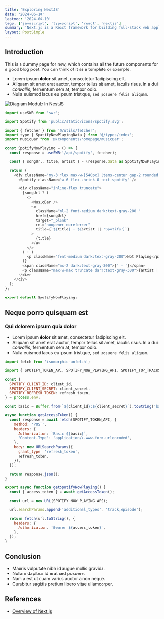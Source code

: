 ```yaml
---
title: 'Exploring NextJS'
date: '2024-06-10'
lastmod: '2024-06-10'
tags: ['javascript', 'typescript', 'react', 'nextjs']
summary: 'Next.js is a React framework for building full-stack web applications. You use React Components to build user interfaces, and Next.js for additional features and optimizations.'
layout: PostSimple
---
```


## Introduction

This is a dummy page for now, which contains all the future components for a good blog post. You can think of it as a template or example.

- Lorem ipsum **dolor** sit amet, consectetur 1adipiscing elit. 
- Aliquam sit amet erat auctor, tempor tellus sit amet, iaculis risus. In a dui *convallis*, fermentum sem at, tempor odio. 
- Nulla euismod lacus eu ipsum tristique, `sed posuere felis aliquam`.

![Diagram Module In NestJS](/static/images/blogs/module-in-nestjs.png)


```javascript
import useSWR from 'swr';

import Spotify from 'public/static/icons/spotify.svg';

import { fetcher } from '@/utils/fetcher';
import type { SpotifyNowPlayingData } from '@/types/index';
import MusicBar from '@/components/homepage/MusicBar';

const SpotifyNowPlaying = () => {
  const response = useSWR('/api/spotify', fetcher);

  const { songUrl, title, artist } = (response.data as SpotifyNowPlayingData) || {};

  return (
    <div className="my-3 flex max-w-[540px] items-center gap-2 rounded bg-gray-200 px-3 py-2 shadow-md dark:bg-[#24283b] dark:shadow-gray-800/40">
      <Spotify className="w-6 flex-shrink-0 text-spotify" />

      <div className="inline-flex truncate">
        {songUrl ? (
          <>
            <MusicBar />
            <a
              className="ml-2 font-medium dark:text-gray-200 "
              href={songUrl}
              target="_blank"
              rel="noopener noreferrer"
              title={`${title} - ${artist || 'Spotify'}`}
            >
              {title}
            </a>
          </>
        ) : (
          <p className="font-medium dark:text-gray-200">Not Playing</p>
        )}
        <span className="mx-2 dark:text-gray-300">{' – '}</span>
        <p className="max-w-max truncate dark:text-gray-300">{artist || 'Spotify'}</p>
      </div>
    </div>
  );
};

export default SpotifyNowPlaying;
```

## Neque porro quisquam est

### Qui dolorem ipsum quia dolor

- Lorem ipsum **dolor** sit amet, consectetur 1adipiscing elit. 
- Aliquam sit amet erat auctor, tempor tellus sit amet, iaculis risus. In a dui *convallis*, fermentum sem at, tempor odio. 
- Nulla euismod lacus eu ipsum tristique, `sed posuere felis aliquam`.

```javascript
import fetch from 'isomorphic-unfetch';

import { SPOTIFY_TOKEN_API, SPOTIFY_NOW_PLAYING_API, SPOTIFY_TOP_TRACKS_API } from '@/constants/index';

const {
  SPOTIFY_CLIENT_ID: client_id,
  SPOTIFY_CLIENT_SECRET: client_secret,
  SPOTIFY_REFRESH_TOKEN: refresh_token,
} = process.env;

const basic = Buffer.from(`${client_id}:${client_secret}`).toString('base64');

async function getAccessToken() {
  const response = await fetch(SPOTIFY_TOKEN_API, {
    method: 'POST',
    headers: {
      Authorization: `Basic ${basic}`,
      'Content-Type': 'application/x-www-form-urlencoded',
    },
    body: new URLSearchParams({
      grant_type: 'refresh_token',
      refresh_token,
    }),
  });

  return response.json();
}

export async function getSpotifyNowPlaying() {
  const { access_token } = await getAccessToken();

  const url = new URL(SPOTIFY_NOW_PLAYING_API);

  url.searchParams.append('additional_types', 'track,episode');

  return fetch(url.toString(), {
    headers: {
      Authorization: `Bearer ${access_token}`,
    },
  });
}
```


## Conclusion

- Mauris vulputate nibh id augue mollis gravida. 
- Nullam dapibus id erat sed posuere. 
- Nam a est ut quam varius auctor a non neque. 
- Curabitur sagittis pretium libero vitae ullamcorper. 

## References

- [Overview of Next.js](https://nextjs.org/docs)
